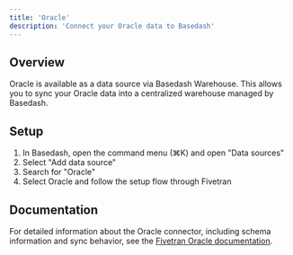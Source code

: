 ```yaml
---
title: 'Oracle'
description: 'Connect your Oracle data to Basedash'
---
```


## Overview

Oracle is available as a data source via Basedash Warehouse. This allows you to sync your Oracle data into a centralized warehouse managed by Basedash.

## Setup

1. In Basedash, open the command menu (⌘K) and open "Data sources"
2. Select "Add data source"
3. Search for "Oracle"
4. Select Oracle and follow the setup flow through Fivetran

## Documentation

For detailed information about the Oracle connector, including schema information and sync behavior, see the [Fivetran Oracle documentation](https://fivetran.com/docs/connectors/databases/oracle/oracle-connector/setup-guide).
